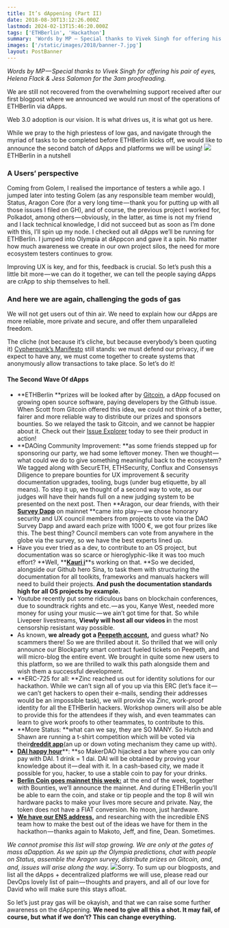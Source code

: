 ```yaml
---
title: It’s dAppening (Part II)
date: 2018-08-30T13:12:26.000Z
lastmod: 2024-02-13T15:46:20.000Z
tags: ['ETHBerlin', 'Hackathon']
summary: 'Words by MP — Special thanks to Vivek Singh for offering his pair of eyes, Helena Flack & Jess Salomon for the 3am proof-reading.'
images: ['/static/images/2018/banner-7.jpg']
layout: PostBanner
---
```


_Words by MP — Special thanks to Vivek Singh for offering his pair of eyes, Helena Flack & Jess Salomon for the 3am proofreading._

We are still not recovered from the overwhelming support received after our first blogpost where we announced we would run most of the operations of ETHBerlin via dApps.

Web 3.0 adoption is our vision. It is what drives us, it is what got us here.

While we pray to the high priestess of low gas, and navigate through the myriad of tasks to be completed before ETHBerlin kicks off, we would like to announce the second batch of dApps and platforms we will be using!
![](/static/images/2018/doge-1.jpg)ETHBerlin in a nutshell

### **A Users’ perspective**

Coming from Golem, I realised the importance of testers a while ago. I jumped later into testing Golem (as any responsible team member would), Status, Aragon Core (for a very long time — thank you for putting up with all those issues I filed on GH), and of course, the previous project I worked for, Polkadot, among others — obviously, in the latter, as time is not my friend and I lack technical knowledge, I did not succeed but as soon as I’m done with this, I’ll spin up my node. I checked out all dApps we’ll be running for ETHBerlin. I jumped into Olympia at dAppcon and gave it a spin. No matter how much awareness we create in our own project silos, the need for more ecosystem testers continues to grow.

Improving UX is key, and for this, feedback is crucial. So let’s push this a little bit more — we can do it together, we can tell the people saying dApps are crApp to ship themselves to hell.

### **And here we are again, challenging the gods of gas**

We will not get users out of thin air. We need to explain how our dApps are more reliable, more private and secure, and offer them unparalleled freedom.

The cliche (not because it’s cliche, but because everybody’s been quoting it) [Cypherpunk’s Manifesto](https://www.activism.net/cypherpunk/manifesto.html) still stands: we must defend our privacy, if we expect to have any, we must come together to create systems that anonymously allow transactions to take place. So let’s do it!

#### **The Second Wave Of dApps**

- **ETHBerlin **prizes will be looked after by [Gitcoin](http://gitcoin.co/), a dApp focused on growing open source software, paying developers by the Github issue. When Scott from Gitcoin offered this idea, we could not think of a better, fairer and more reliable way to distribute our prizes and sponsors bounties. So we relayed the task to Gitcoin, and we cannot be happier about it. Check out their [Issue Explorer](http://gitcoin.co/explorer) today to see their product in action!
- **DAOing Community Improvement: **as some friends stepped up for sponsoring our party, we had some leftover money. Then we thought — what could we do to give something meaningful back to the ecosystem? We tagged along with SecurETH, ETHSecurity, Conflux and Consensys Diligence to prepare bounties for UX improvement & security documentation upgrades, tooling, bugs (under bug etiquette, by all means). To step it up, we thought of a second way to vote, as our judges will have their hands full on a new judging system to be presented on the next post. Then **Aragon, our dear friends, with their **[**Survey Dapp**](https://blog.aragon.org/aragon-launches-survey-app-on-mainnet-ed5eefeb66f5/)** on mainnet **came into play — we chose honorary security and UX council members from projects to vote via the DAO Survey Dapp and award each prize with 1000 €, we got four prizes like this. The best thing? Council members can vote from anywhere in the globe via the survey, so we have the best experts lined up.
- Have you ever tried as a dev, to contribute to an OS project, but documentation was so scarce or hieroglyphic-like it was too much effort? **Well, **[**Kauri i**](http://kauri.io/)**s working on that. **So we decided, alongside our Github hero Sina, to task them with structuring the documentation for all toolkits, frameworks and manuals hackers will need to build their projects. **And push the documentation standards high for all OS projects by example.**
- Youtube recently put some ridiculous bans on blockchain conferences, due to soundtrack rights and etc. — as you, Kanye West, needed more money for using your music — we ain’t got time for that. So while Livepeer livestreams, **Viewly will host all our videos i**n the most censorship resistant way possible.
- As known, **we already got a **[**Peepeth account**](https://peepeth.com/ethberlin)**,** and guess what? No scammers there! So we are thrilled about it. So thrilled that we will only announce our Blockparty smart contract fueled tickets on Peepeth, and will micro-blog the entire event. We brought in quite some new users to this platform, so we are thrilled to walk this path alongside them and wish them a successful development.
- **ERC-725 for all: **Zinc reached us out for identity solutions for our hackathon. While we can’t sign all of you up via this ERC (let’s face it — we can’t get hackers to open their e-mails, sending their addresses would be an impossible task), we will provide via Zinc, work-proof identity for all the ETHBerlin hackers. Workshop owners will also be able to provide this for the attendees if they wish, and even teammates can learn to give work proofs to other teammates, to contribute to this.
- **More Status: **what can we say, they are SO MANY. So Hutch and Shawn are running a t-shirt competition which will be voted via their[**dreddit app**](https://github.com/status-im/dreddit-dapp)(an up or down voting mechanism they came up with).
- [**DAI happy hour**](https://dai.makerdao.com/)**: **so MakerDAO hijacked a bar where you can only pay with DAI. 1 drink = 1 dai. DAI will be obtained by proving your knowledge about it — deal with it. In a cash-based city, we made it possible for you, hacker, to use a stable coin to pay for your drinks.
- [**Berlin Coin goes mainnet this week:**](http://bounties.network) at the end of the week, together with Bounties, we’ll announce the mainnet. And during ETHBerlin you’ll be able to earn the coin, and stake or tip people and the top 8 will win hardware packs to make your lives more secure and private. Nay, the token does not have a FIAT conversion. No moon, just hardware.
- [**We have our ENS address,**](http://ens.domains) and researching with the incredible ENS team how to make the best out of the ideas we have for them in the hackathon — thanks again to Makoto, Jeff, and fine, Dean. Sometimes.

_We cannot promise this list will stop growing. We are only at the gates of mass aDapption. As we spin up the Olympia predictions, chat with people on Status, assemble the Aragon survey, distribute prizes on Gitcoin, and, and, issues will arise along the way._
![](/static/images/2018/devops.jpg)Sorry.
To sum up our blogposts, and list all the dApps + decentralized platforms we will use, please read our DevOps lovely list of pain — thoughts and prayers, and all of our love for David who will make sure this stays afloat.

So let’s just pray gas will be okayish, and that we can raise some further awareness on the dAppening. **We need to give all this a shot. It may fail, of course, but what if we don’t? This can change everything.**
